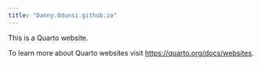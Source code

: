 ```yaml
---
title: "Danny.Odunsi.github.io"
---
```


This is a Quarto website.

To learn more about Quarto websites visit <https://quarto.org/docs/websites>.
